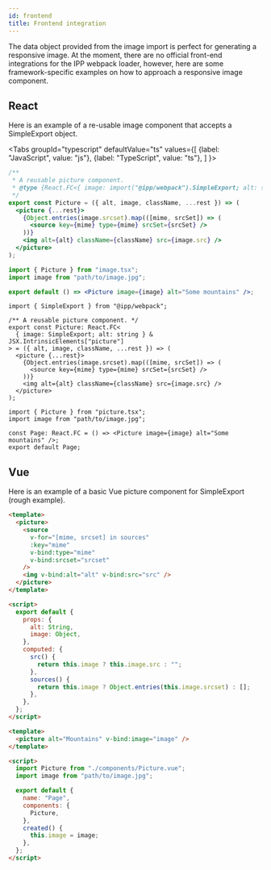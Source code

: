 ```yaml
---
id: frontend
title: Frontend integration
---
```



The data object provided from the image import is perfect for generating a responsive image. At the
moment, there are no official front-end integrations for the IPP webpack loader, however, here are
some framework-specific examples on how to approach a responsive image component.

## React

Here is an example of a re-usable image component that accepts a SimpleExport object.

<Tabs
  groupId="typescript"
  defaultValue="ts"
  values={[
    {label: "JavaScript", value: "js"},
    {label: "TypeScript", value: "ts"},
  ]
}>
<TabItem value="js">


```jsx title="picture.js"
/**
 * A reusable picture component.
 * @type {React.FC<{ image: import("@ipp/webpack").SimpleExport; alt: string } & JSX.IntrinsicElements["picture"]>}
 */
export const Picture = ({ alt, image, className, ...rest }) => (
  <picture {...rest}>
    {Object.entries(image.srcset).map(([mime, srcSet]) => (
      <source key={mime} type={mime} srcSet={srcSet} />
    ))}
    <img alt={alt} className={className} src={image.src} />
  </picture>
);
```

```jsx title="page.js"
import { Picture } from "image.tsx";
import image from "path/to/image.jpg";

export default () => <Picture image={image} alt="Some mountains" />;
```

</TabItem>
<TabItem value="ts">


```tsx title="picture.tsx"
import { SimpleExport } from "@ipp/webpack";

/** A reusable picture component. */
export const Picture: React.FC<
  { image: SimpleExport; alt: string } & JSX.IntrinsicElements["picture"]
> = ({ alt, image, className, ...rest }) => (
  <picture {...rest}>
    {Object.entries(image.srcset).map(([mime, srcSet]) => (
      <source key={mime} type={mime} srcSet={srcSet} />
    ))}
    <img alt={alt} className={className} src={image.src} />
  </picture>
);
```

```tsx title="page.tsx"
import { Picture } from "picture.tsx";
import image from "path/to/image.jpg";

const Page: React.FC = () => <Picture image={image} alt="Some mountains" />;
export default Page;
```

</TabItem>
</Tabs>


## Vue

Here is an example of a basic Vue picture component for SimpleExport (rough example).

```html title="Picture.vue"
<template>
  <picture>
    <source
      v-for="[mime, srcset] in sources"
      :key="mime"
      v-bind:type="mime"
      v-bind:srcset="srcset"
    />
    <img v-bind:alt="alt" v-bind:src="src" />
  </picture>
</template>

<script>
  export default {
    props: {
      alt: String,
      image: Object,
    },
    computed: {
      src() {
        return this.image ? this.image.src : "";
      },
      sources() {
        return this.image ? Object.entries(this.image.srcset) : [];
      },
    },
  };
</script>
```

```html title="Page.vue"
<template>
  <picture alt="Mountains" v-bind:image="image" />
</template>

<script>
  import Picture from "./components/Picture.vue";
  import image from "path/to/image.jpg";

  export default {
    name: "Page",
    components: {
      Picture,
    },
    created() {
      this.image = image;
    },
  };
</script>
```
